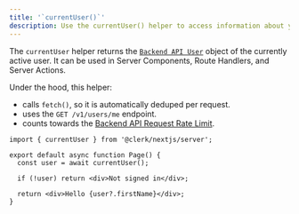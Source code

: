 ```yaml
---
title: '`currentUser()`'
description: Use the currentUser() helper to access information about your user inside of your Server Components, Route Handlers, and Server Actions.
---
```


The `currentUser` helper returns the [`Backend API User`](https://clerk.com/docs/reference/backend-api/tag/Users#operation/GetUser) object of the currently active user. It can be used in Server Components, Route Handlers, and Server Actions.

Under the hood, this helper:

- calls `fetch()`, so it is automatically deduped per request.
- uses the `GET /v1/users/me` endpoint.
- counts towards the [Backend API Request Rate Limit](/docs/backend-requests/resources/rate-limits#rate-limits).

```tsx {{ prettier: false, filename: 'app/page.tsx' }}
import { currentUser } from '@clerk/nextjs/server';

export default async function Page() {
  const user = await currentUser();

  if (!user) return <div>Not signed in</div>;

  return <div>Hello {user?.firstName}</div>;
}
```

